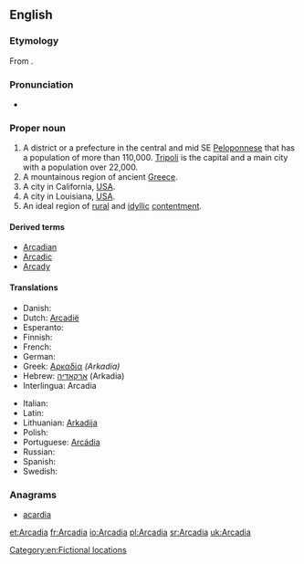 ==English==
{{wikipedia}}

===Etymology===
From {{etyl|grc|en}} {{term|Ἀρκαδία|lang=grc}}.

===Pronunciation===
* {{rhymes|eɪdiə}}

===Proper noun===
{{en-proper noun}}

# A district or a prefecture in the central and mid SE [[Peloponnese]] that has a population of more than 110,000. [[Tripoli]] is the capital and a main city with a population over 22,000.
# A mountainous region of ancient [[Greece]].
# A city in California, [[USA]].
# A city in Louisiana, [[USA]].
# An ideal region of [[rural]] and [[idyllic]] [[contentment]].

====Derived terms====
* [[Arcadian]]
* [[Arcadic]]
* [[Arcady]]

====Translations====
{{trans-top|A district or a prefecture in the central and mid SE Peloponnese}}
* Danish: {{t-|da|Arkadien}}
* Dutch: [[Arcadië]]
* Esperanto: {{l|eo|Arkadio}}
* Finnish: {{t+|fi|Arkadia}}
* French: {{t+|fr|Arcadie}}
* German: {{t+|de|Arkadien}}
* Greek: [[Αρκαδία]] ''(Arkadía)'' {{f}}
* Hebrew: [[ארקאדיה]] (Arkadia) {{f}}
* Interlingua: Arcadia
{{trans-mid}}
* Italian: {{t-|it|Arcadia|f}}
* Latin: {{t-|la|Arcadia|f}}
* Lithuanian: [[Arkadija]]
* Polish: {{t+|pl|Arkadia|f}}
* Portuguese: [[Arcádia]] {{f}}
* Russian: {{t+|ru|Аркадия|f|tr=Arkádija}}
* Spanish: {{t-|es|Arcadia|f}}
* Swedish: {{t-|sv|Arkadien|n}}
{{trans-bottom}}

===Anagrams===
* [[acardia#English|acardia]]

[[Category:en:Fictional locations]]

[[et:Arcadia]]
[[fr:Arcadia]]
[[io:Arcadia]]
[[pl:Arcadia]]
[[sr:Arcadia]]
[[uk:Arcadia]]